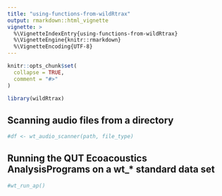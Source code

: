 ```yaml
---
title: "using-functions-from-wildRtrax"
output: rmarkdown::html_vignette
vignette: >
  %\VignetteIndexEntry{using-functions-from-wildRtrax}
  %\VignetteEngine{knitr::rmarkdown}
  %\VignetteEncoding{UTF-8}
---
```


```r

knitr::opts_chunk$set(
  collapse = TRUE,
  comment = "#>"
)

```

```r

library(wildRtrax)

```

## Scanning audio files from a directory

```r

#df <- wt_audio_scanner(path, file_type)

```

## Running the QUT Ecoacoustics AnalysisPrograms on a wt_* standard data set

```r

#wt_run_ap()

```

